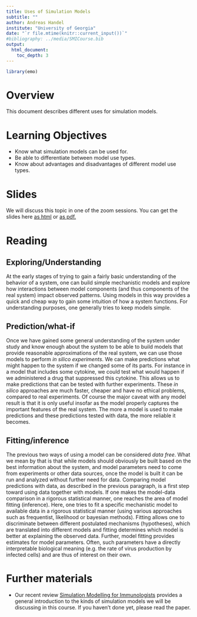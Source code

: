 ```yaml
---
title: Uses of Simulation Models
subtitle: ""
author: Andreas Handel
institute: "University of Georgia"
date: "`r file.mtime(knitr::current_input())`"
#bibliography: ../media/SMICourse.bib
output: 
  html_document:
    toc_depth: 3
---
```


```r
library(emo)
```


# Overview
This document describes different uses for simulation models.

# Learning Objectives
* Know what simulation models can be used for.
* Be able to differentiate between model use types.
* Know about advantages and disadvantages of different model use types.


# Slides
We will discuss this topic in one of the zoom sessions. You can get the slides here [as html](./slides/Model_Uses_Slides.html) or [as pdf.](./slides/Model_Uses_Slides.pdf)


# Reading


## Exploring/Understanding 
At the early stages of trying to gain a fairly basic understanding of the behavior of a system, one can build simple mechanistic models and explore how interactions between model components (and thus components of the real system) impact observed patterns. Using models in this way provides a quick and cheap way to gain some intuition of how a system functions. For understanding purposes, one generally tries to keep models simple.

## Prediction/what-if
Once we have gained some general understanding of the system under study and know enough about the system to be able to build models that provide reasonable approximations of the real system, we can use those models to perform _in silico experiments_. We can make predictions what might happen to the system if we changed some of its parts. For instance in a model that includes some cytokine, we could test what would happen if we administered a drug that suppressed this cytokine. This allows us to make predictions that can be tested with further experiments. These _in silico_ approaches are much faster, cheaper and have no ethical problems, compared to real experiments. Of course the major caveat with any model result is that it is only useful insofar as the model properly captures the important features of the real system. The more a model is used to make predictions and these predictions tested with data, the more reliable it becomes.

## Fitting/inference
The previous two ways of using a model can be considered _data free_. What we mean by that is that while models should obviously be built based on the best information about the system, and model parameters need to come from experiments or other data sources, once the model is built it can be run and analyzed without further need for data. Comparing model predictions with data, as described in the previous paragraph, is a first step toward using data together with models. If one makes the model-data comparison in a rigorous statistical manner, one reaches the area of model fitting (inference). Here, one tries to fit a specific mechanistic model to available data in a rigorous statistical manner (using various approaches such as frequentist, likelihood or bayesian methods). Fitting allows one to discriminate between different postulated mechanisms (hypotheses), which are translated into different models and fitting determines which model is better at explaining the observed data. Further, model fitting provides estimates for model parameters. Often, such parameters have a directly interpretable biological meaning (e.g. the rate of virus production by infected cells) and are thus of interest on their own.




# Further materials

* Our recent review [Simulation Modelling for Immunologists](https://handelgroup.uga.edu/publication/2020-handel-natrevimm/) provides a general introduction to the kinds of simulation models we will be discussing in this course. If you haven't done yet, please read the paper. 

